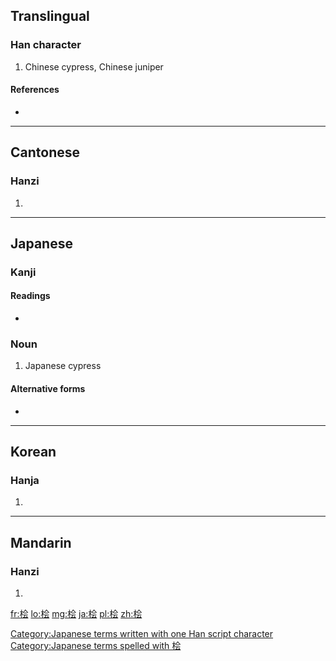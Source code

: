 {{also|檜}}
==Translingual==

===Han character===
{{Han char|rn=75|rad=木|as=06|sn=10|four=|canj=木人一戈 (DOMI)}}

# Chinese cypress, Chinese juniper

====References====
* {{Han ref|kx=0526.211|hdz=21202.050|uh=6867|ud=26727}}

----

==Cantonese==

===Hanzi===
{{yue-hanzi|jyut=|y=kui2|tra=檜}}

# {{defn|lang=yue|sort=木06}}

----

==Japanese==

===Kanji===
{{ja-kanji|grade=|rs=木06}}

====Readings====
* {{ja-readings|on=[[かい]] (kai)|kun=[[ひのき]] (hinoki), [[ひ]] (hi)}}

===Noun===
{{ja-noun|k|hira=ひのき|rom=hinoki}} 

# {{ja-def|ヒノキ}} Japanese cypress

====Alternative forms====
* {{l|ja|檜}}

[[Category:Japanese terms written with one Han script character]]
[[Category:Japanese terms spelled with 桧]]
----

==Korean==

===Hanja===
{{ko-hanja|hangeul=하|eumhun=|rv=h|mr=h|y=h}}

# {{defn|lang=ko|sort=木06}}

----

==Mandarin==

===Hanzi===
{{cmn-hanzi|tra=檜|pin=[[kuài]] ([[kuai4]])|wg=k'uai<sup>4</sup>}}

# {{defn|lang=cmn|sort=木06}}

[[fr:桧]]
[[lo:桧]]
[[mg:桧]]
[[ja:桧]]
[[pl:桧]]
[[zh:桧]]